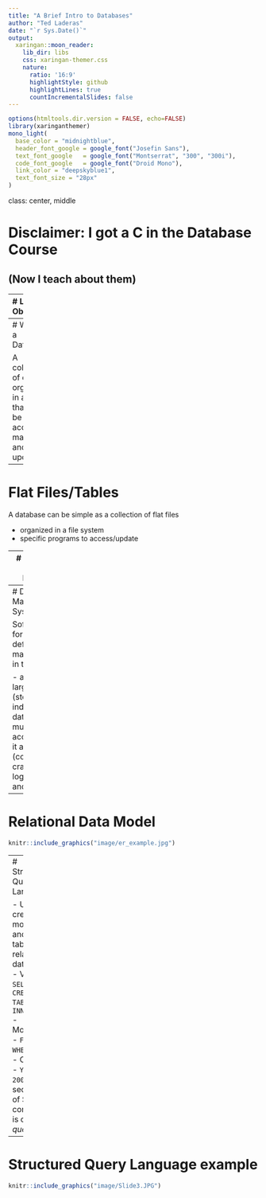 ```yaml
---
title: "A Brief Intro to Databases"
author: "Ted Laderas"
date: "`r Sys.Date()`"
output:
  xaringan::moon_reader:
    lib_dir: libs
    css: xaringan-themer.css
    nature:
      ratio: '16:9'
      highlightStyle: github
      highlightLines: true
      countIncrementalSlides: false
---
```


```r
options(htmltools.dir.version = FALSE, echo=FALSE)
library(xaringanthemer)
mono_light(
  base_color = "midnightblue",
  header_font_google = google_font("Josefin Sans"),
  text_font_google   = google_font("Montserrat", "300", "300i"),
  code_font_google   = google_font("Droid Mono"),
  link_color = "deepskyblue1",
  text_font_size = "28px"
)
```
class: center, middle

# Disclaimer: I got a C in the Database Course
## (Now I teach about them)

---
# Learning Objectives

- Define what a database is
- Define what a Database Management System (DBMS) is
- Define what data model is
- Define what the Structured Query Language (SQL) is for

---
# What is a Database?

A collection of data organized in a way that can be easily accessed, managed, and updated

---
# Flat Files/Tables

A database can be simple as a collection of flat files

- organized in a file system
- specific programs to access/update

---
# Flat Files/Tables have Disadvantages

- lack of access control/security
- lack of data integrity (did we both update a table at once?)
- lack of quick access to specific data

---
# Database Management Systems (DBMS)

Software that allows for the creation, defintion, and manipulation of data in the database

- accommodates large datasets (storage; querying; indexing)
- ensures data integrity when multiple users are accessing/modifying it at once (concurrency)
- crash recovery, logging
- security and access control

---
# Relational Data Model

```r
knitr::include_graphics("image/er_example.jpg")
```

---
# Structured Query Language

- Used to create, modify, and query tables in a relational database
- Verbs
  - `SELECT`, `CREATE TABLE`, `INNER JOIN`
- Modifiers
  - `FROM`, `WHERE`, `LIKE`
- Criteria
  - `Year > 2005`
- A sequence of SQL commands is called a *query*

---
# Structured Query Language example

```r
knitr::include_graphics("image/Slide3.JPG")
```


